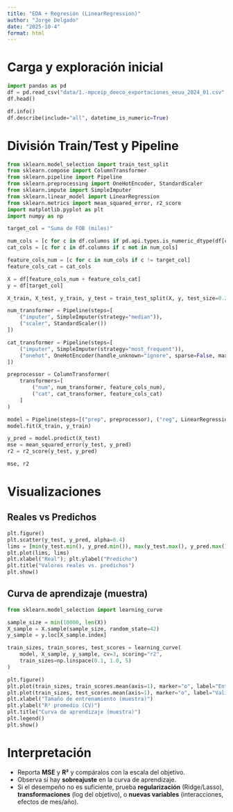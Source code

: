 ```yaml
---
title: "EDA + Regresión (LinearRegression)"
author: "Jorge Delgado"
date: "2025-10-4"
format: html
---
```


# Carga y exploración inicial

```python
import pandas as pd
df = pd.read_csv("data/1.-mpceip_deeco_exportaciones_eeuu_2024_01.csv", encoding="latin1")
df.head()
```

```python
df.info()
df.describe(include="all", datetime_is_numeric=True)
```

# División Train/Test y Pipeline

```python
from sklearn.model_selection import train_test_split
from sklearn.compose import ColumnTransformer
from sklearn.pipeline import Pipeline
from sklearn.preprocessing import OneHotEncoder, StandardScaler
from sklearn.impute import SimpleImputer
from sklearn.linear_model import LinearRegression
from sklearn.metrics import mean_squared_error, r2_score
import matplotlib.pyplot as plt
import numpy as np

target_col = "Suma de FOB (miles)"

num_cols = [c for c in df.columns if pd.api.types.is_numeric_dtype(df[c])]
cat_cols = [c for c in df.columns if c not in num_cols]

feature_cols_num = [c for c in num_cols if c != target_col]
feature_cols_cat = cat_cols

X = df[feature_cols_num + feature_cols_cat]
y = df[target_col]

X_train, X_test, y_train, y_test = train_test_split(X, y, test_size=0.2, random_state=42)

num_transformer = Pipeline(steps=[
    ("imputer", SimpleImputer(strategy="median")),
    ("scaler", StandardScaler())
])

cat_transformer = Pipeline(steps=[
    ("imputer", SimpleImputer(strategy="most_frequent")),
    ("onehot", OneHotEncoder(handle_unknown="ignore", sparse=False, max_categories=50))
])

preprocessor = ColumnTransformer(
    transformers=[
        ("num", num_transformer, feature_cols_num),
        ("cat", cat_transformer, feature_cols_cat)
    ]
)

model = Pipeline(steps=[("prep", preprocessor), ("reg", LinearRegression())])
model.fit(X_train, y_train)

y_pred = model.predict(X_test)
mse = mean_squared_error(y_test, y_pred)
r2 = r2_score(y_test, y_pred)

mse, r2
```

# Visualizaciones

## Reales vs Predichos
```python
plt.figure()
plt.scatter(y_test, y_pred, alpha=0.4)
lims = [min(y_test.min(), y_pred.min()), max(y_test.max(), y_pred.max())]
plt.plot(lims, lims)
plt.xlabel("Real"); plt.ylabel("Predicho")
plt.title("Valores reales vs. predichos")
plt.show()
```

## Curva de aprendizaje (muestra)
```python
from sklearn.model_selection import learning_curve

sample_size = min(10000, len(X))
X_sample = X.sample(sample_size, random_state=42)
y_sample = y.loc[X_sample.index]

train_sizes, train_scores, test_scores = learning_curve(
    model, X_sample, y_sample, cv=3, scoring="r2",
    train_sizes=np.linspace(0.1, 1.0, 5)
)

plt.figure()
plt.plot(train_sizes, train_scores.mean(axis=1), marker="o", label="Entrenamiento")
plt.plot(train_sizes, test_scores.mean(axis=1), marker="o", label="Validación CV")
plt.xlabel("Tamaño de entrenamiento (muestra)")
plt.ylabel("R² promedio (CV)")
plt.title("Curva de aprendizaje (muestra)")
plt.legend()
plt.show()
```

# Interpretación
- Reporta **MSE** y **R²** y compáralos con la escala del objetivo.
- Observa si hay **sobreajuste** en la curva de aprendizaje.
- Si el desempeño no es suficiente, prueba **regularización** (Ridge/Lasso), **transformaciones** (log del objetivo), o **nuevas variables** (interacciones, efectos de mes/año).
